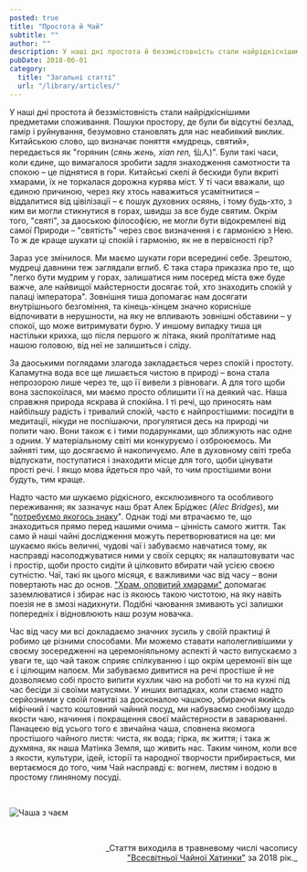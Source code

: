 ```yaml
---
posted: true
title: "Простота й Чай"
subtitle: ""
author: ""
description: У наші дні простота й беззмістовність стали найрідкіснішими предметами споживання. Пошуки простору, де були би відсутні безлад, гамір і руйнування...
pubDate: 2018-06-01
category: 
  title: "Загальні статті"
  url: "/library/articles/"
---
```



У наші дні простота й беззмістовність стали найрідкіснішими предметами споживання. Пошуки простору, де були би відсутні безлад, гамір і руйнування, безумовно становлять для нас неабиякий виклик. Китайською слово, що визначає поняття «мудрець, святий», передається як "горянин (_сянь жень, xian ren,_ 仙人)". Були такі часи, коли єдине, що вимагалося зробити задля знаходження самотности та спокою – це піднятися в гори. Китайські скелі й бескиди були вкриті хмарами, їх не торкалася дорожна курява міст. У ті часи вважали, що єдиною причиною, через яку хтось наважиться усамітнитися – віддалитися від цівілізації – є пошук духовних осяянь, і тому будь-хто, з ким ви могли стикнутися в горах, швидш за все буде святим. Окрім того, "святі", за даоською філософією, не могли бути відокремлені від самої Природи – "святість" через своє визначення і є гармонією з Нею. То ж де краще шукати ці спокій і гармонію, як не в первісності гір?

Зараз усе змінилося. Ми маємо шукати гори всередині себе. Зрештою, мудреці давнини теж заглядали вглиб. Є така стара приказка про те, що "легко бути мудрим у горах, залишатися ним посеред міста вже буде важче, але найвищої майстерности досягає той, хто знаходить спокій у палаці імператора". Зовнішня тиша допомагає нам досягати внутрішнього безгоміння, та кінець-кінцем значно корисніше відпочивати в нерушности, на яку не впливають зовнішні обставини – у спокої, що може витримувати бурю. У иншому випадку тиша ця настільки крихка, що після першого ж літака, який пролітатиме над нашою головою, від неї не залишиться і сліду.

За даоськими поглядами злагода закладається через спокій і простоту. Каламутна вода все ще лишається чистою в природі – вона стала непрозорою лише через те, що її вивели з рівноваги. А для того щоби вона заспокоїлася, ми маємо просто облишити її на деякий час. Наша справжня природа яскрава й спокійна. І ті речі, що приносять нам найбільшу радість і тривалий спокій, часто є найпростішими: посидіти в медитації, нікуди не поспішаючи, прогулятися десь на природі чи попити чаю. Вони також є і тими подарунками, що зближують нас одне з одним. У матеріальному світі ми конкуруємо і озброюємось. Ми зайняті тим, що досягаємо й накопичуємо. Але в духовному світі треба відпускати, поступатися і знаходити місце для того, щоби цінувати прості речі. І якщо мова йдеться про чай, то чим простішими вони будуть, тим краще.

Надто часто ми шукаємо рідкісного, ексклюзивного та особливого переживання; як зазначує наш брат Алек Бріджес (_Alec Bridges_), ми "<span style="text-decoration: underline;"><a title="Alec Bridges - Signs" href="https://alecbridges.bandcamp.com/track/signs" target="_blank" rel="noopener">потребуємо якогось знаку</a></span>". Однак тоді ми втрачаємо те, що знаходиться прямо перед нашими очима – цінність самого життя. Так само й наші чайні дослідження можуть перетворюватися на це: ми шукаємо якісь величні, чудові чаї і забуваємо навчатися тому, як насправді насолоджуватися ними у своїх серцях; як налаштовувати час і простір, щоби просто сидіти й цілковито вбирати чай усією своєю сутністю. Чаї, такі як цього місяця, є важливими час від часу – вони повертають нас до основ. ["Храм, оповитий хмарами"](/brewingtips/cloud-temple) допомагає заземлюватися і збирає нас із якоюсь такою чистотою, на яку навіть поезія не в змозі надихнути. Подібні чаювання змивають усі залишки попередніх і відновлюють наш розум новачка.

Час від часу ми всі докладаємо значних зусиль у своїй практиці й робимо це різними способами. Ми можемо ставати наполегливішими у своєму зосередженні на церемоніяльному аспекті й часто випускаємо з уваги те, що чай також сприяє спілкуванню і що окрім церемонії він ще є і цілющим напоєм. Ми забуваємо дивитися на речі простіше й не дозволяємо собі просто випити кухлик чаю на роботі чи то на кухні під час бесіди зі своїми матусями. У инших випадках, коли стаємо надто серйозними у своїй гонитві за досконалою чашкою, збираючи якийсь міфічний і часто коштовний чайний посуд, ми набуваємо снобізму щодо якости чаю, начиння і покращення своєї майстерности в заварюванні. Панацеєю від усього того є звичайна чаша, сповнена якомога простішого чайного листя: чиста, як вода; гірка, як життя; і така ж духмяна, як наша Матінка Земля, що живить нас. Таким чином, коли все з якости, культури, ідей, історії та народної творчости прибирається, ми вертаємося до того, чим Чай насправді є: вогнем, листям і водою в простому глиняному посуді.

<p>&nbsp;</p>
<Image class="align-center" src={Image1} alt="Чаша з чаєм" />

<p>&nbsp;</p>
<p align="right" style="font-size: 0.9rem;">_Стаття виходила в травневому числі часопису<br /><a title="globalteahut.org" href="http://www.globalteahut.org/" target="_blank" rel="noopener">"Всесвітньої Чайної Хатинки"</a>&nbsp;за 2018 рік._</p>